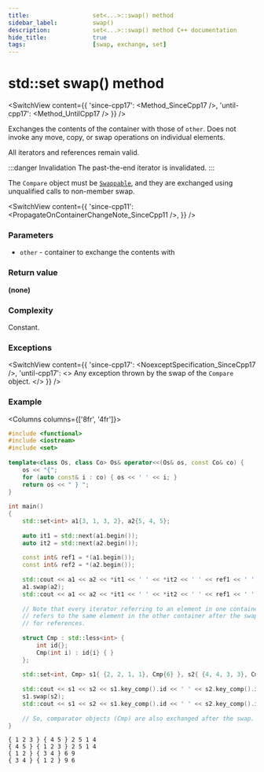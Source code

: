 ```yaml
---
title:					set<...>::swap() method
sidebar_label:			swap()
description:			set<...>::swap() method C++ documentation
hide_title:				true
tags:					[swap, exchange, set]
---
```



<!----------------- Codes ---------------------->

<!-- swap() -->



# std::set swap() method

<SwitchView content={{
    'since-cpp17': <Method_SinceCpp17 />,
    'until-cpp17': <Method_UntilCpp17 />
    }} />

Exchanges the contents of the container with those of `other`. Does not invoke any move, copy, or swap operations on individual elements.

All iterators and references remain valid. 

:::danger Invalidation
The past-the-end iterator is invalidated.
:::

The `Compare` object must be [`Swappable`](/docs/named_req/Swappable), and they are exchanged using unqualified calls to non-member swap.

<SwitchView content={{
    'since-cpp11': <PropagateOnContainerChangeNote_SinceCpp11 />,
    }} />

### Parameters

 - `other` - container to exchange the contents with

### Return value

**(none)**

### Complexity

Constant.

### Exceptions

<SwitchView content={{
    'since-cpp17': <NoexceptSpecification_SinceCpp17 />,
    'until-cpp17': <>
        Any exception thrown by the swap of the <code>Compare</code> object.
    </>
    }} />

### Example

<Columns columns={['8fr', '4fr']}>
<div>

```cpp title='Main.cpp' showLineNumbers
#include <functional>
#include <iostream>
#include <set>
 
template<class Os, class Co> Os& operator<<(Os& os, const Co& co) {
    os << "{";
    for (auto const& i : co) { os << ' ' << i; }
    return os << " } ";
}
 
int main()
{
    std::set<int> a1{3, 1, 3, 2}, a2{5, 4, 5};
 
    auto it1 = std::next(a1.begin());
    auto it2 = std::next(a2.begin());
 
    const int& ref1 = *(a1.begin());
    const int& ref2 = *(a2.begin());
 
    std::cout << a1 << a2 << *it1 << ' ' << *it2 << ' ' << ref1 << ' ' << ref2 << '\n';
    a1.swap(a2);
    std::cout << a1 << a2 << *it1 << ' ' << *it2 << ' ' << ref1 << ' ' << ref2 << '\n';
 
    // Note that every iterator referring to an element in one container before the swap
    // refers to the same element in the other container after the swap. Same is true
    // for references.
 
    struct Cmp : std::less<int> {
        int id{};
        Cmp(int i) : id{i} { }
    };
 
    std::set<int, Cmp> s1{ {2, 2, 1, 1}, Cmp{6} }, s2{ {4, 4, 3, 3}, Cmp{9} };
 
    std::cout << s1 << s2 << s1.key_comp().id << ' ' << s2.key_comp().id << '\n';
    s1.swap(s2);
    std::cout << s1 << s2 << s1.key_comp().id << ' ' << s2.key_comp().id << '\n';
 
    // So, comparator objects (Cmp) are also exchanged after the swap.
}
```

</div>
<div>

```plaintext title="Possible output"
{ 1 2 3 } { 4 5 } 2 5 1 4
{ 4 5 } { 1 2 3 } 2 5 1 4
{ 1 2 } { 3 4 } 6 9
{ 3 4 } { 1 2 } 9 6
```

</div>
</Columns>
